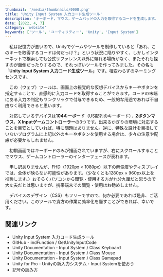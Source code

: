 ```yaml
---
thumbnail: '/media/thumbnails/0008.png'
title: 'Unity Input System 入力コード生成ツール'
description: 'キーボード，マウス，ゲームパッドの入力を取得するコードを生成します。'
date: [2022, 4, 7]
category: 'website'
keywords: ['ツール', 'ユーティリティー', 'Unity', 'Input System']
---
```


　私は記憶力が悪いので、Unityでゲームやツールを制作していると「あれ、このキーを取得するコードは何だっけ？」という状況に陥りやすく、しかしインターネットで検索しても公式リファレンス以外に頼れる場所がなく、またそれも探すのが面倒だったりするので、それっぽいツールを作ってみました。その名も「**Unity Input System 入力コード生成ツール**」です。相変わらずのネーミングセンスです。

<ImageLink href='https://getunityinputcode.indfunction.work/' src='https://raw.githubusercontent.com/indFunction/GetUnityInputCode/main/media/hero.png' />

　この（ウェブ）ツールは、画面上の視覚的な仮想デバイスからキーやボタンを指定することで、直感的に入力コードを取得することができます。コードの末端にある入力の判定もワンクリックで付与できるため、一般的な用途であれば不自由なく利用できると思います。

　対応しているデバイスは**104キーボード**（US配列のキーボード），**2ボタンマウス**，**X Inputゲームコントローラー**の3つです。出来るかぎりの環境に対応することを目安としていれば、特に問題はありません。逆に、特殊な設計を目指していないプログラムに上記以外のキーやボタンを使用する場合は、少々の注意や配慮が必要かもしれません。

　初期画面ではキーボードのみが描画されていますが、右にスクロールすることでマウス、ゲームコントローラーのインターフェースが表れます。

　申し訳ありませんが、FHD（1920px × 1080px）以下の解像度やディスプレイでは、全体が映らない可能性があります。（少なくとも1280px × 960px以上を推奨します。）おそらくパソコンから閲覧・使用する方が九分九厘だと思うので大丈夫だとは思いますが、携帯端末での閲覧・使用はお勧めしません。

　デバイスのデザイン（CSS）もフリーですので、何か必要であれば是非、ご活用ください。このツールで貴方の作業に効率化を齎すことができれば、幸いです。

## 関連リンク

- <Link href='https://getunityinputcode.indfunction.work/'>Unity Input System 入力コード生成ツール</Link>
- <Link href='https://github.com/indFunction/GetUnityInputCode'>GitHub - indFunction / GetUnityInputCode</Link>
- <Link href='https://docs.unity3d.com/Packages/com.unity.inputsystem@1.0/api/UnityEngine.InputSystem.Keyboard.html'>Unity Documentation - Input System / Class Keyboard</Link>
- <Link href='https://docs.unity3d.com/Packages/com.unity.inputsystem@1.0/api/UnityEngine.InputSystem.Mouse.html'>Unity Documentation - Input System / Class Mouse</Link>
- <Link href='https://docs.unity3d.com/Packages/com.unity.inputsystem@1.0/api/UnityEngine.InputSystem.Gamepad.html'>Unity Documentation - Input System / Class Gamepad</Link>
- <Link href='https://forpro.unity3d.jp/unity_pro_tips/2021/05/20/1957/'>Unity for Pro - Unityの新入力システム・Input Systemを使おう</Link>
- <Link href='https://www602.math.ryukoku.ac.jp/JKiso/charnames.html'>記号の読み方</Link>
